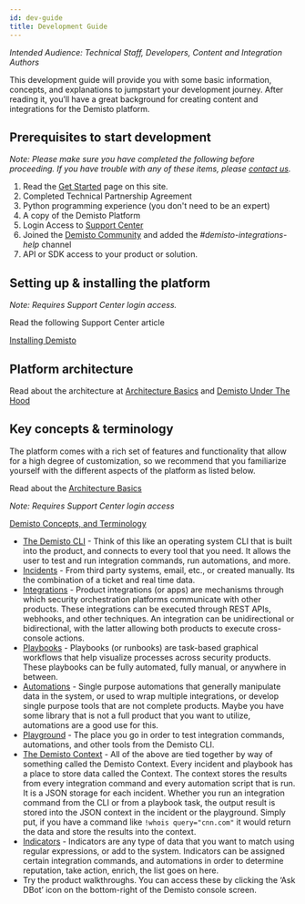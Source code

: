 ```yaml
---
id: dev-guide
title: Development Guide 
---
```



*Intended Audience: Technical Staff, Developers, Content and Integration Authors*

This development guide will provide you with some basic information, concepts, and explanations to jumpstart your development journey. After reading it, you’ll have a great background for creating content and integrations for the Demisto platform.

## Prerequisites to start development

*Note: Please make sure you have completed the following before proceeding. If you have trouble with any of these items, please <a href="mailto:mchase@paloaltonetworks.com">contact us</a>.*

  1. Read the <a href="/docs/en/get-started" target="_blank">Get Started</a> page on this site.
  1. Completed Technical Partnership Agreement
  1. Python programming experience (you don't need to be an expert)
  1. A copy of the Demisto Platform
  1. Login Access to <a href="https://support.demisto.com/" target="_blank">Support Center</a>  
  1. Joined the <a href="https://www.demisto.com/community/" target="_blank">Demisto Community</a> and added the *#demisto-integrations-help* channel
  1. API or SDK access to your product or solution.   

## Setting up & installing the platform

*Note: Requires Support Center login access.*

Read the following Support Center article 

<a href="https://support.demisto.com/hc/en-us/sections/360001323614-Installing-Demisto" target="_blank">Installing Demisto</a>

## Platform architecture

Read about the architecture at [Architecture Basics](/docs/en/dev-architecture) and <a href="https://www.demisto.com/demisto-enterprise-under-the-hood/" target="_blank">Demisto Under The Hood</a>

## Key concepts & terminology

The platform comes with a rich set of features and functionality that allow for a high degree of customization, so we recommend that you familiarize yourself with the different aspects of the platform as listed below.

Read about the [Architecture Basics](/docs/en/dev-architecture)

*Note: Requires Support Center login access*

[Demisto Concepts, and Terminology](https://support.demisto.com/hc/en-us/articles/360005126713-Demisto-Components-Concepts-and-Terminology)

  - [The Demisto CLI](https://support.demisto.com/hc/en-us/articles/115002333194-The-CLI-Command-Line-) - Think of this like an operating system CLI that is built into the product, and connects to every tool that you need. It allows the user to test and run integration commands, run automations, and more. 
  - [Incidents](https://support.demisto.com/hc/en-us/articles/360005126713-Demisto-Components-Concepts-and-Terminology#h_571910869151527515268695) - From third party systems, email, etc., or created manually. Its the combination of a ticket and real time data. 
  - [Integrations](https://support.demisto.com/hc/en-us/articles/360005126713-Demisto-Components-Concepts-and-Terminology#h_401233651221527515275882) - Product integrations (or apps) are mechanisms through which security orchestration platforms communicate with other products. These integrations can be executed through REST APIs, webhooks, and other techniques. An integration can be unidirectional or bidirectional, with the latter allowing both products to execute cross-console actions.
  - [Playbooks](https://support.demisto.com/hc/en-us/articles/360005126713-Demisto-Components-Concepts-and-Terminology#h_17615621281527515282557) -  Playbooks (or runbooks) are task-based graphical workflows that help visualize processes across security products. These playbooks can be fully automated, fully manual, or anywhere in between.
  - [Automations](https://support.demisto.com/hc/en-us/articles/360005126713-Demisto-Components-Concepts-and-Terminology#h_471741284321527515376864) - Single purpose automations that generally manipulate data in the system, or used to wrap multiple integrations, or develop single purpose tools that are not complete products. Maybe you have some library that is not a full product that you want to utilize, automations are a good use for this. 
  - [Playground](https://support.demisto.com/hc/en-us/articles/360005126713-Demisto-Components-Concepts-and-Terminology#h_638814023411527515421050) - The place you go in order to test integration commands, automations, and other tools from the Demisto CLI. 
  - [The Demisto Context](https://support.demisto.com/hc/en-us/articles/115006268708-Demisto-Incident-Context) - All of the above are tied together by way of something called the Demisto Context. Every incident and playbook has a place to store data called the Context. The context stores the results from every integration command and every automation script that is run. It is a JSON storage for each incident. Whether you run an integration command from the CLI or from a playbook task, the output result is stored into the JSON context in the incident or the playground. Simply put, if you have a command like ``` !whois query="cnn.com" ``` it would return the data and store the results into the context.  
  - [Indicators](https://support.demisto.com/hc/en-us/articles/360005126713-Demisto-Components-Concepts-and-Terminology#h_812388463361527515415520) - Indicators are any type of data that you want to match using regular expressions, or add to the system. Indicators can be assigned certain integration commands, and automations in order to determine reputation, take action, enrich, the list goes on here. 
  - Try the product walkthroughs. You can access these by clicking the ‘Ask DBot’ icon on the bottom-right of the Demisto console screen.

